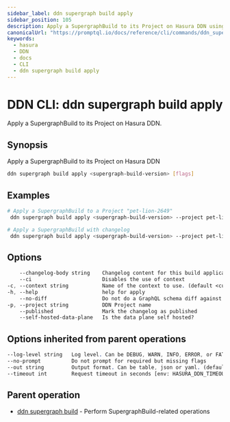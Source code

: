 ```yaml
---
sidebar_label: ddn supergraph build apply
sidebar_position: 105
description: Apply a SupergraphBuild to its Project on Hasura DDN using the DDN CLI
canonicalUrl: "https://promptql.io/docs/reference/cli/commands/ddn_supergraph_build_apply"
keywords:
  - hasura
  - DDN
  - docs
  - CLI
  - ddn supergraph build apply
---
```


# DDN CLI: ddn supergraph build apply

Apply a SupergraphBuild to its Project on Hasura DDN.

## Synopsis

Apply a SupergraphBuild to its Project on Hasura DDN

```bash
ddn supergraph build apply <supergraph-build-version> [flags]
```

## Examples

```bash
# Apply a SupergraphBuild to a Project "pet-lion-2649"
 ddn supergraph build apply <supergraph-build-version> --project pet-lion-2649

# Apply a SupergraphBuild with changelog
 ddn supergraph build apply <supergraph-build-version> --project pet-lion-2649 --changelog-body "## Bug fixes\n- Fixed authentication issue" --published
```

## Options

```sass
    --changelog-body string    Changelog content for this build application
    --ci                       Disables the use of context
-c, --context string           Name of the context to use. (default <current_context>)
-h, --help                     help for apply
    --no-diff                  Do not do a GraphQL schema diff against the applied build
-p, --project string           DDN Project name
    --published                Mark the changelog as published
    --self-hosted-data-plane   Is the data plane self hosted?
```

## Options inherited from parent operations

```sass
--log-level string   Log level. Can be DEBUG, WARN, INFO, ERROR, or FATAL. (default "INFO")
--no-prompt          Do not prompt for required but missing flags
--out string         Output format. Can be table, json or yaml. (default "table")
--timeout int        Request timeout in seconds [env: HASURA_DDN_TIMEOUT] (default 100)
```

## Parent operation

- [ddn supergraph build](/reference/cli/commands/ddn_supergraph_build) - Perform SupergraphBuild-related operations
